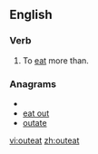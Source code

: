 ==English==

===Verb===
{{en-verb|outeats|outeating|outate|outeaten}}

# {{transitive}} To [[eat]] more than.

===Anagrams===
* {{alphagram|aeottu}}
* [[eat out#English|eat out]]
* [[outate#English|outate]]

[[vi:outeat]]
[[zh:outeat]]